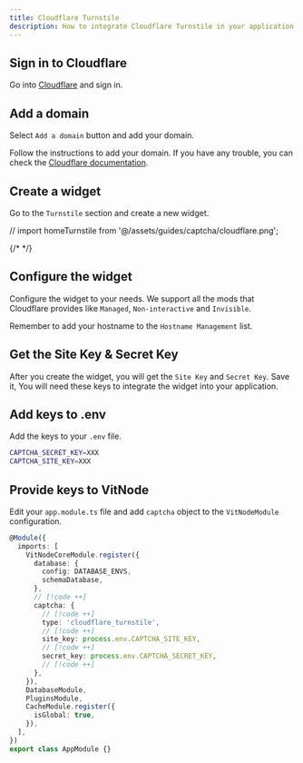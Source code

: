 ```yaml
---
title: Cloudflare Turnstile
description: How to integrate Cloudflare Turnstile in your application.
---
```



<Steps>

<Step>

## Sign in to Cloudflare

Go into [Cloudflare](https://dash.cloudflare.com/) and sign in.

</Step>

<Step>

## Add a domain

Select `Add a domain` button and add your domain.

Follow the instructions to add your domain. If you have any trouble, you can check the [Cloudflare documentation](https://developers.cloudflare.com/fundamentals/setup/manage-domains/add-site/).

</Step>

<Step>

## Create a widget

Go to the `Turnstile` section and create a new widget.

// import homeTurnstile from '@/assets/guides/captcha/cloudflare.png';

{/* <ImgDocs src={homeTurnstile} alt="Cloudflare Turnstile Home" /> */}

</Step>

<Step>

## Configure the widget

Configure the widget to your needs. We support all the mods that Cloudflare provides like `Managed`, `Non-interactive` and `Invisible`.

Remember to add your hostname to the `Hostname Management` list.

</Step>

<Step>

## Get the Site Key & Secret Key

After you create the widget, you will get the `Site Key` and `Secret Key`. Save it, You will need these keys to integrate the widget into your application.

</Step>

<Step>

## Add keys to .env

Add the keys to your `.env` file.

```bash
CAPTCHA_SECRET_KEY=XXX
CAPTCHA_SITE_KEY=XXX
```

</Step>

<Step>

## Provide keys to VitNode

Edit your `app.module.ts` file and add `captcha` object to the `VitNodeModule` configuration.

```ts
@Module({
  imports: [
    VitNodeCoreModule.register({
      database: {
        config: DATABASE_ENVS,
        schemaDatabase,
      },
      // [!code ++]
      captcha: {
        // [!code ++]
        type: 'cloudflare_turnstile',
        // [!code ++]
        site_key: process.env.CAPTCHA_SITE_KEY,
        // [!code ++]
        secret_key: process.env.CAPTCHA_SECRET_KEY,
        // [!code ++]
      },
    }),
    DatabaseModule,
    PluginsModule,
    CacheModule.register({
      isGlobal: true,
    }),
  ],
})
export class AppModule {}
```

</Step>

</Steps>
